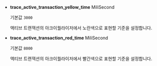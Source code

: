* **trace_active_transaction_yellow_time** <span class='type'>MiliSecond</span>

  기본값 `3000`

  액티브 트랜잭션의 아크이퀄라이저에서 노란색으로 표현할 기준을 설정합니다.

* **trace_active_transaction_red_time** <span class='type'>MiliSecond</span>

  기본값 `8000`

  액티브 트랜잭션의 아크이퀄라이저에서 빨간색으로 표현할 기준을 설정합니다.